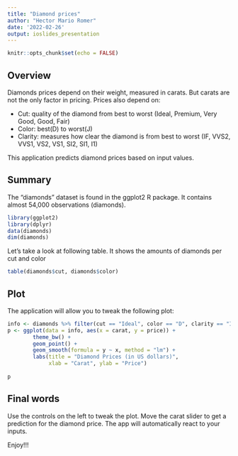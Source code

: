 ```yaml
---
title: "Diamond prices"
author: "Hector Mario Romer"
date: '2022-02-26'
output: ioslides_presentation
---
```


```r
knitr::opts_chunk$set(echo = FALSE)
```

## Overview

Diamonds prices depend on their weight, measured in carats. But carats are not the only factor in pricing. Prices also depend on:

- Cut: quality of the diamond from best to worst (Ideal, Premium, Very Good, Good, Fair)
- Color: best(D) to worst(J)
- Clarity: measures how clear the diamond is from best to worst (IF, VVS2, VVS1, VS2, VS1, SI2, SI1, I1)

This application predicts diamond prices based on input values.

## Summary

The "diamonds" dataset is found in the ggplot2 R package. It contains almost 54,000 observations (diamonds). 
```r
library(ggplot2)
library(dplyr)
data(diamonds)
dim(diamonds)
```

Let's take a look at following table. It shows the amounts of diamonds per cut and color

```r
table(diamonds$cut, diamonds$color)
```


## Plot

The application will allow you to tweak the following plot:

```r
info <- diamonds %>% filter(cut == "Ideal", color == "D", clarity == "IF")
p <- ggplot(data = info, aes(x = carat, y = price)) +
        theme_bw() +
        geom_point() +
        geom_smooth(formula = y ~ x, method = "lm") +
        labs(title = "Diamond Prices (in US dollars)",
             xlab = "Carat", ylab = "Price")
        
p
```

## Final words

Use the controls on the left to tweak the plot. Move the carat slider to get a prediction for the diamond price. The app will automatically react to your inputs.


Enjoy!!!

